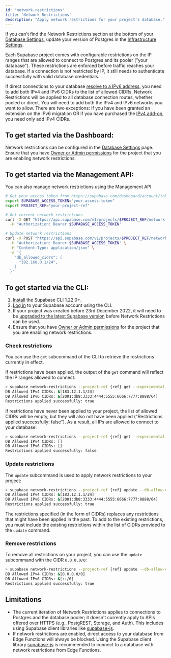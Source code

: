 ```yaml
---
id: 'network-restrictions'
title: 'Network Restrictions'
description: "Apply network restrictions for your project's database."
---
```


<Admonition type="note">

If you can't find the Network Restrictions section at the bottom of your [Database Settings](/dashboard/project/_/database/settings), update your version of Postgres in the [Infrastructure Settings](/dashboard/project/_/settings/infrastructure).

</Admonition>

Each Supabase project comes with configurable restrictions on the IP ranges that are allowed to connect to Postgres and its pooler ("your database"). These restrictions are enforced before traffic reaches your database. If a connection is not restricted by IP, it still needs to authenticate successfully with valid database credentials.

If direct connections to your database [resolve to a IPv6 address](/dashboard/project/_/database/settings), you need to add both IPv4 and IPv6 CIDRs to the list of allowed CIDRs. Network Restrictions will be applied to all database connection routes, whether pooled or direct. You will need to add both the IPv4 and IPv6 networks you want to allow. There are two exceptions: If you have been granted an extension on the IPv6 migration OR if you have purchased the [IPv4 add-on](/dashboard/project/_/settings/addons), you need only add IPv4 CIDRs.

## To get started via the Dashboard:

Network restrictions can be configured in the [Database Settings](/dashboard/project/_/database/settings) page. Ensure that you have [Owner or Admin permissions](/docs/guides/platform/access-control#manage-team-members) for the project that you are enabling network restrictions.

## To get started via the Management API:

You can also manage network restrictions using the Management API:

```bash
# Get your access token from https://supabase.com/dashboard/account/tokens
export SUPABASE_ACCESS_TOKEN="your-access-token"
export PROJECT_REF="your-project-ref"

# Get current network restrictions
curl -X GET "https://api.supabase.com/v1/projects/$PROJECT_REF/network-restrictions" \
  -H "Authorization: Bearer $SUPABASE_ACCESS_TOKEN"

# Update network restrictions
curl -X POST "https://api.supabase.com/v1/projects/$PROJECT_REF/network-restrictions/apply" \
  -H "Authorization: Bearer $SUPABASE_ACCESS_TOKEN" \
  -H "Content-Type: application/json" \
  -d '{
    "db_allowed_cidrs": [
      "192.168.0.1/24",
    ]
  }'
```

## To get started via the CLI:

1. [Install](/docs/guides/cli) the Supabase CLI 1.22.0+.
1. [Log in](/docs/guides/cli/local-development#log-in-to-the-supabase-cli) to your Supabase account using the CLI.
1. If your project was created before 23rd December 2022, it will need to be [upgraded to the latest Supabase version](/docs/guides/platform/migrating-and-upgrading-projects) before Network Restrictions can be used.
1. Ensure that you have [Owner or Admin permissions](/docs/guides/platform/access-control#manage-team-members) for the project that you are enabling network restrictions.

### Check restrictions

You can use the `get` subcommand of the CLI to retrieve the restrictions currently in effect.

If restrictions have been applied, the output of the `get` command will reflect the IP ranges allowed to connect:

```bash
> supabase network-restrictions --project-ref {ref} get --experimental
DB Allowed IPv4 CIDRs: &[183.12.1.1/24]
DB Allowed IPv6 CIDRs: &[2001:db8:3333:4444:5555:6666:7777:8888/64]
Restrictions applied successfully: true
```

If restrictions have never been applied to your project, the list of allowed CIDRs will be empty, but they will also not have been applied ("Restrictions applied successfully: false"). As a result, all IPs are allowed to connect to your database:

```bash
> supabase network-restrictions --project-ref {ref} get --experimental
DB Allowed IPv4 CIDRs: []
DB Allowed IPv6 CIDRs: []
Restrictions applied successfully: false
```

### Update restrictions

The `update` subcommand is used to apply network restrictions to your project:

```bash
> supabase network-restrictions --project-ref {ref} update --db-allow-cidr 183.12.1.1/24 --db-allow-cidr 2001:db8:3333:4444:5555:6666:7777:8888/64 --experimental
DB Allowed IPv4 CIDRs: &[183.12.1.1/24]
DB Allowed IPv6 CIDRs: &[2001:db8:3333:4444:5555:6666:7777:8888/64]
Restrictions applied successfully: true
```

The restrictions specified (in the form of CIDRs) replaces any restrictions that might have been applied in the past.
To add to the existing restrictions, you must include the existing restrictions within the list of CIDRs provided to the `update` command.

### Remove restrictions

To remove all restrictions on your project, you can use the `update` subcommand with the CIDR `0.0.0.0/0`:

```bash
> supabase network-restrictions --project-ref {ref} update --db-allow-cidr 0.0.0.0/0 --db-allow-cidr ::/0 --experimental
DB Allowed IPv4 CIDRs: &[0.0.0.0/0]
DB Allowed IPv6 CIDRs: &[::/0]
Restrictions applied successfully: true
```

## Limitations

- The current iteration of Network Restrictions applies to connections to Postgres and the database pooler; it doesn't currently apply to APIs offered over HTTPS (e.g., PostgREST, Storage, and Auth). This includes using Supabase client libraries like [supabase-js](/docs/reference/javascript).
- If network restrictions are enabled, direct access to your database from Edge Functions will always be blocked. Using the Supabase client library [supabase-js](/docs/reference/javascript) is recommended to connect to a database with network restrictions from Edge Functions.
